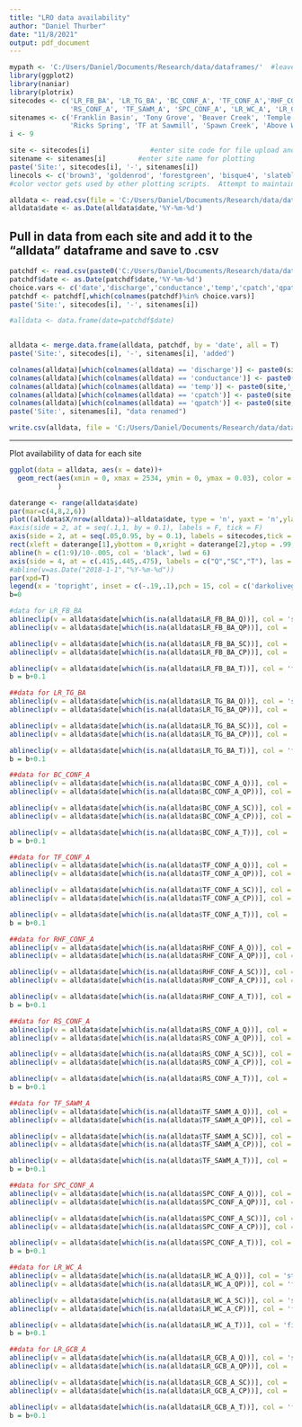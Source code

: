 ```yaml
---
title: "LRO data availability"
author: "Daniel Thurber"
date: "11/8/2021"
output: pdf_document
---
```

```r
mypath <- 'C:/Users/Daniel/Documents/Research/data/dataframes/'  #leave this as directory
library(ggplot2)
library(naniar)
library(plotrix)
sitecodes <- c('LR_FB_BA', 'LR_TG_BA', 'BC_CONF_A', 'TF_CONF_A','RHF_CONF_A',
               'RS_CONF_A', 'TF_SAWM_A', 'SPC_CONF_A', 'LR_WC_A', 'LR_GCB_A')
sitenames <- c('Franklin Basin', 'Tony Grove', 'Beaver Creek', 'Temple Fork', 'Right Hand Fork',
               'Ricks Spring', 'TF at Sawmill', 'Spawn Creek', 'Above Wood Camp', 'Guinavah Campground')
i <- 9

site <- sitecodes[i]               #enter site code for file upload and export
sitename <- sitenames[i]        #enter site name for plotting
paste('Site:', sitecodes[i], '-', sitenames[i])
linecols <- c('brown3', 'goldenrod', 'forestgreen', 'bisque4', 'slateblue', 'sienna3', 'aquamarine3', 'magenta4')
#color vector gets used by other plotting scripts.  Attempt to maintain any changes made to the palette
```

```r
alldata <- read.csv(file = 'C:/Users/Daniel/Documents/Research/data/dataframes/patched_data/all_data.csv', stringsAsFactors = F)
alldata$date <- as.Date(alldata$date,'%Y-%m-%d')
```

Pull in data from each site and add it to the "alldata" dataframe and save to .csv
---
```r
patchdf <- read.csv(paste0('C:/Users/Daniel/Documents/Research/data/dataframes/patched_data/',site,'_patched.csv'))
patchdf$date <- as.Date(patchdf$date,'%Y-%m-%d')
choice.vars <- c('date','discharge','conductance','temp','cpatch','qpatch')
patchdf <- patchdf[,which(colnames(patchdf)%in% choice.vars)]
paste('Site:', sitecodes[i], '-', sitenames[i])
```


```r
#alldata <- data.frame(date=patchdf$date)
 

```

```r
alldata <- merge.data.frame(alldata, patchdf, by = 'date', all = T)
paste('Site:', sitecodes[i], '-', sitenames[i], 'added')

```

```r
colnames(alldata)[which(colnames(alldata) == 'discharge')] <- paste0(site,'_Q')
colnames(alldata)[which(colnames(alldata) == 'conductance')] <- paste0(site,'_SC')
colnames(alldata)[which(colnames(alldata) == 'temp')] <- paste0(site,'_T')
colnames(alldata)[which(colnames(alldata) == 'cpatch')] <- paste0(site,'_CP')
colnames(alldata)[which(colnames(alldata) == 'qpatch')] <- paste0(site,'_QP')
paste('Site:', sitenames[i], "data renamed")

```

```r
write.csv(alldata, file = 'C:/Users/Daniel/Documents/Research/data/dataframes/patched_data/all_data.csv')
```
---

Plot availability of data for each site

```r
ggplot(data = alldata, aes(x = date))+
  geom_rect(aes(xmin = 0, xmax = 2534, ymin = 0, ymax = 0.03), color = 'green'
            )


```

```r
daterange <- range(alldata$date)
par(mar=c(4,8,2,6))
plot((alldata$X/nrow(alldata))~alldata$date, type = 'n', yaxt = 'n',ylab ='', xlab = 'Date (tick marks represent Jan. 1)', ylim = c(0,1), main = "Data availability of LRO aquatic sites")
#axis(side = 2, at = seq(.1,1, by = 0.1), labels = F, tick = F)
axis(side = 2, at = seq(.05,0.95, by = 0.1), labels = sitecodes,tick = F, las = 1)
rect(xleft = daterange[1],ybottom = 0,xright = daterange[2],ytop = .99, col = "darkolivegreen3", border = NA)
abline(h = c(1:9)/10-.005, col = 'black', lwd = 6)
axis(side = 4, at = c(.415,.445,.475), labels = c("Q","SC","T"), las = 1, tick = F)
#abline(v=as.Date("2018-1-1","%Y-%m-%d"))
par(xpd=T)
legend(x = 'topright', inset = c(-.19,.1),pch = 15, col = c('darkolivegreen3','steelblue','firebrick2'),legend = c('observed','Patched','missing'))
b=0

#data for LR_FB_BA
ablineclip(v = alldata$date[which(is.na(alldata$LR_FB_BA_Q))], col = 'steelblue', y1=b, y2=b+0.03)
ablineclip(v = alldata$date[which(is.na(alldata$LR_FB_BA_QP))], col = 'firebrick2', y1=b, y2=b+0.03)

ablineclip(v = alldata$date[which(is.na(alldata$LR_FB_BA_SC))], col = 'steelblue', y1=b+0.03, y2=b+0.06)
ablineclip(v = alldata$date[which(is.na(alldata$LR_FB_BA_CP))], col = 'firebrick2', y1=b+0.03, y2=b+0.06)

ablineclip(v = alldata$date[which(is.na(alldata$LR_FB_BA_T))], col = 'firebrick2', y1=b+0.06, y2=b+0.09)
b = b+0.1

##data for LR_TG_BA
ablineclip(v = alldata$date[which(is.na(alldata$LR_TG_BA_Q))], col = 'steelblue', y1=b, y2=b+0.03)
ablineclip(v = alldata$date[which(is.na(alldata$LR_TG_BA_QP))], col = 'firebrick2', y1=b, y2=b+0.03)

ablineclip(v = alldata$date[which(is.na(alldata$LR_TG_BA_SC))], col = 'steelblue', y1=b+0.03, y2=b+0.06)
ablineclip(v = alldata$date[which(is.na(alldata$LR_TG_BA_CP))], col = 'firebrick2', y1=b+0.03, y2=b+0.06)

ablineclip(v = alldata$date[which(is.na(alldata$LR_TG_BA_T))], col = 'firebrick2', y1=b+0.06, y2=b+0.09)
b = b+0.1

##data for BC_CONF_A
ablineclip(v = alldata$date[which(is.na(alldata$BC_CONF_A_Q))], col = 'steelblue', y1=b, y2=b+0.03)
ablineclip(v = alldata$date[which(is.na(alldata$BC_CONF_A_QP))], col = 'firebrick2', y1=b, y2=b+0.03)

ablineclip(v = alldata$date[which(is.na(alldata$BC_CONF_A_SC))], col = 'steelblue', y1=b+0.03, y2=b+0.06)
ablineclip(v = alldata$date[which(is.na(alldata$BC_CONF_A_CP))], col = 'firebrick2', y1=b+0.03, y2=b+0.06)

ablineclip(v = alldata$date[which(is.na(alldata$BC_CONF_A_T))], col = 'firebrick2', y1=b+0.06, y2=b+0.09)
b = b+0.1

##data for TF_CONF_A
ablineclip(v = alldata$date[which(is.na(alldata$TF_CONF_A_Q))], col = 'steelblue', y1=b, y2=b+0.03)
ablineclip(v = alldata$date[which(is.na(alldata$TF_CONF_A_QP))], col = 'firebrick2', y1=b, y2=b+0.03)

ablineclip(v = alldata$date[which(is.na(alldata$TF_CONF_A_SC))], col = 'steelblue', y1=b+0.03, y2=b+0.06)
ablineclip(v = alldata$date[which(is.na(alldata$TF_CONF_A_CP))], col = 'firebrick2', y1=b+0.03, y2=b+0.06)

ablineclip(v = alldata$date[which(is.na(alldata$TF_CONF_A_T))], col = 'firebrick2', y1=b+0.06, y2=b+0.09)
b = b+0.1

##data for RHF_CONF_A
ablineclip(v = alldata$date[which(is.na(alldata$RHF_CONF_A_Q))], col = 'steelblue', y1=b, y2=b+0.03)
ablineclip(v = alldata$date[which(is.na(alldata$RHF_CONF_A_QP))], col = 'firebrick2', y1=b, y2=b+0.03)

ablineclip(v = alldata$date[which(is.na(alldata$RHF_CONF_A_SC))], col = 'steelblue', y1=b+0.03, y2=b+0.06)
ablineclip(v = alldata$date[which(is.na(alldata$RHF_CONF_A_CP))], col = 'firebrick2', y1=b+0.03, y2=b+0.06)

ablineclip(v = alldata$date[which(is.na(alldata$RHF_CONF_A_T))], col = 'firebrick2', y1=b+0.06, y2=b+0.09)
b = b+0.1

##data for RS_CONF_A
ablineclip(v = alldata$date[which(is.na(alldata$RS_CONF_A_Q))], col = 'steelblue', y1=b, y2=b+0.03)
ablineclip(v = alldata$date[which(is.na(alldata$RS_CONF_A_QP))], col = 'firebrick2', y1=b, y2=b+0.03)

ablineclip(v = alldata$date[which(is.na(alldata$RS_CONF_A_SC))], col = 'steelblue', y1=b+0.03, y2=b+0.06)
ablineclip(v = alldata$date[which(is.na(alldata$RS_CONF_A_CP))], col = 'firebrick2', y1=b+0.03, y2=b+0.06)

ablineclip(v = alldata$date[which(is.na(alldata$RS_CONF_A_T))], col = 'firebrick2', y1=b+0.06, y2=b+0.09)
b = b+0.1

##data for TF_SAWM_A
ablineclip(v = alldata$date[which(is.na(alldata$TF_SAWM_A_Q))], col = 'steelblue', y1=b, y2=b+0.03)
ablineclip(v = alldata$date[which(is.na(alldata$TF_SAWM_A_QP))], col = 'firebrick2', y1=b, y2=b+0.03)

ablineclip(v = alldata$date[which(is.na(alldata$TF_SAWM_A_SC))], col = 'steelblue', y1=b+0.03, y2=b+0.06)
ablineclip(v = alldata$date[which(is.na(alldata$TF_SAWM_A_CP))], col = 'firebrick2', y1=b+0.03, y2=b+0.06)

ablineclip(v = alldata$date[which(is.na(alldata$TF_SAWM_A_T))], col = 'firebrick2', y1=b+0.06, y2=b+0.09)
b = b+0.1

##data for SPC_CONF_A
ablineclip(v = alldata$date[which(is.na(alldata$SPC_CONF_A_Q))], col = 'steelblue', y1=b, y2=b+0.03)
ablineclip(v = alldata$date[which(is.na(alldata$SPC_CONF_A_QP))], col = 'firebrick2', y1=b, y2=b+0.03)

ablineclip(v = alldata$date[which(is.na(alldata$SPC_CONF_A_SC))], col = 'steelblue', y1=b+0.03, y2=b+0.06)
ablineclip(v = alldata$date[which(is.na(alldata$SPC_CONF_A_CP))], col = 'firebrick2', y1=b+0.03, y2=b+0.06)

ablineclip(v = alldata$date[which(is.na(alldata$SPC_CONF_A_T))], col = 'firebrick2', y1=b+0.06, y2=b+0.09)
b = b+0.1

##data for LR_WC_A
ablineclip(v = alldata$date[which(is.na(alldata$LR_WC_A_Q))], col = 'steelblue', y1=b, y2=b+0.03)
ablineclip(v = alldata$date[which(is.na(alldata$LR_WC_A_QP))], col = 'firebrick2', y1=b, y2=b+0.03)

ablineclip(v = alldata$date[which(is.na(alldata$LR_WC_A_SC))], col = 'steelblue', y1=b+0.03, y2=b+0.06)
ablineclip(v = alldata$date[which(is.na(alldata$LR_WC_A_CP))], col = 'firebrick2', y1=b+0.03, y2=b+0.06)

ablineclip(v = alldata$date[which(is.na(alldata$LR_WC_A_T))], col = 'firebrick2', y1=b+0.06, y2=b+0.09)
b = b+0.1

##data for LR_GCB_A
ablineclip(v = alldata$date[which(is.na(alldata$LR_GCB_A_Q))], col = 'steelblue', y1=b, y2=b+0.03)
ablineclip(v = alldata$date[which(is.na(alldata$LR_GCB_A_QP))], col = 'firebrick2', y1=b, y2=b+0.03)

ablineclip(v = alldata$date[which(is.na(alldata$LR_GCB_A_SC))], col = 'steelblue', y1=b+0.03, y2=b+0.06)
ablineclip(v = alldata$date[which(is.na(alldata$LR_GCB_A_CP))], col = 'firebrick2', y1=b+0.03, y2=b+0.06)

ablineclip(v = alldata$date[which(is.na(alldata$LR_GCB_A_T))], col = 'firebrick2', y1=b+0.06, y2=b+0.09)
b = b+0.1

```



